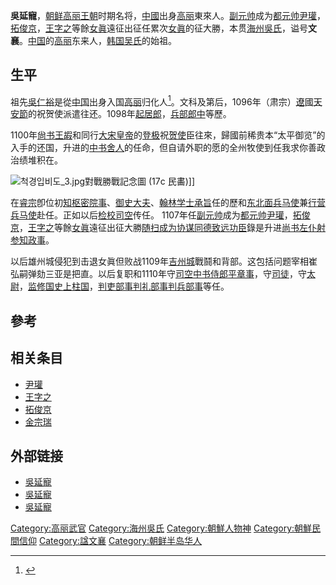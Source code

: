 {{Infobox Korean name|
img=문양공 오연총.png|
imgwidth=200px|
caption=吳延寵畫像|
hangul=오연총|
hanja=吳延寵|
rr=U Yeonchong|
mr=U Yǒnch'ong|
}}
'''吳延寵'''{{BD||1055年|1116年}}，[[朝鲜半岛|朝鲜]][[高丽王朝|高丽王朝]]时期名将，[[中國|中國]]出身[[高麗_(918年－1392年)|高丽]]東來人。[[副元帅|副元帅]]成为[[都元帅|都元帅]][[尹瓘|尹瓘]]，[[拓俊京|拓俊京]]，[[王字之|王字之]]等餘[[女眞|女眞]]遠征出征任累次[[女眞|女眞]]的征大勝，本贯[[海州吳氏|海州吳氏]]，谥号'''文襄'''。[[中国|中国]]的[[高丽|高丽]]东来人，[[韩国|韩国]][[吴氏|吴氏]]的始祖。

== 生平 ==
祖先[[吳仁裕|吳仁裕]]是從[[中国|中国]]出身入国[[高麗_(918年－1392年)|高丽]]归化人<ref>{{Cite book|author=|date=|title=한국학자료센터 - 인물관계정보|publisher=[[韓國學中央硏究院|韓國學中央硏究院]]|url=http://kostma.net/FamilyTree/PersonPopup.aspx?personid=pd076655|ref={{Harvid|韓國學中央硏究院　한국학자료센터 - 인물관계정보|}}|access-date=2016-11-20|archive-date=2016-10-22|archive-url=https://web.archive.org/web/20161022085653/http://kostma.net/FamilyTree/PersonPopup.aspx?personid=pd076655|dead-url=yes}}</ref>。文科及第后，1096年（肃宗）[[遼|遼]]國[[天安節|天安節]]的祝贺使派遣往还。1098年[[起居郎|起居郎]]，[[兵部郎中|兵部郎中]]等歷。

1100年[[尙书|尙书]][[王嘏|王嘏]]和同行[[宋朝|大宋]][[皇帝|皇帝]]的[[登极|登极]]祝[[贺使|贺使]]臣往來，歸國前稀贵本“太平御览”的入手的还国，升进的[[中书舍人|中书舍人]]的任命，但自请外职的愿的全州牧使到任我求你善政治绩堆积在。

[[File:척경입비도_3.jpg|thumb]]對戰勝戰記念圖 (17c 民畵)]]

在[[睿宗|睿宗]]卽位初[[知枢密院事|知枢密院事]]、[[御史大夫|御史大夫]]、[[翰林学士|翰林学士]][[承旨|承旨]]任的歷和[[东北面兵马使|东北面兵马使]]兼[[行营兵马使|行营兵马使]]赴任。正如以后[[检校|检校]][[司空|司空]]传任。 1107年任[[副元帅|副元帅]]成为[[都元帅|都元帅]][[尹瓘|尹瓘]]，[[拓俊京|拓俊京]]，[[王字之|王字之]]等餘[[女眞|女眞]]遠征出征大勝[[随扫成为协谋同德致远功臣|随扫成为协谋同德致远功臣]]錄是升进[[尚书左仆射|尚书左仆射]][[参知政事|参知政事]]。

以后雄州城侵犯到击退女眞但败战1109年[[吉州城|吉州城]]戰鬪和背部。这包括问题宰相崔弘嗣弹劾三亚是把直。以后复职和1110年守[[司空|司空]][[中书侍郎|中书侍郎]][[平章事|平章事]]，守[[司徒|司徒]]，守[[太尉|太尉]]，[[监修国史|监修国史]][[上柱国|上柱国]]，[[吏部|判吏部事]][[礼部|判礼部事]][[兵部|判兵部事]]等任。

==參考==
<div class="references-small">
<references></references>
</div>

==相关条目==
*[[尹瓘|尹瓘]]
*[[王字之|王字之]]
*[[拓俊京|拓俊京]]
*[[金宗瑞|金宗瑞]]

==外部链接==
{{wikisource|金史/卷1}}
* [http://people.aks.ac.kr/front/tabCon/ppl/pplView.aks?pplId=PPL_5COb_A1055_1_0007443 吳延寵]{{Wayback|url=http://people.aks.ac.kr/front/tabCon/ppl/pplView.aks?pplId=PPL_5COb_A1055_1_0007443 |date=20130930000845 }}
* [http://100.naver.com/100.nhn?docid=115684 吳延寵]
* [http://terms.naver.com/entry.nhn?docId=568322 吳延寵]


[[Category:高丽武官|Category:高丽武官]]
[[Category:海州吳氏|Category:海州吳氏]]
[[Category:朝鮮人物神|Category:朝鮮人物神]]
[[Category:朝鮮民間信仰|Category:朝鮮民間信仰]]
[[Category:諡文襄|Category:諡文襄]]
[[Category:朝鲜半岛华人|Category:朝鲜半岛华人]]